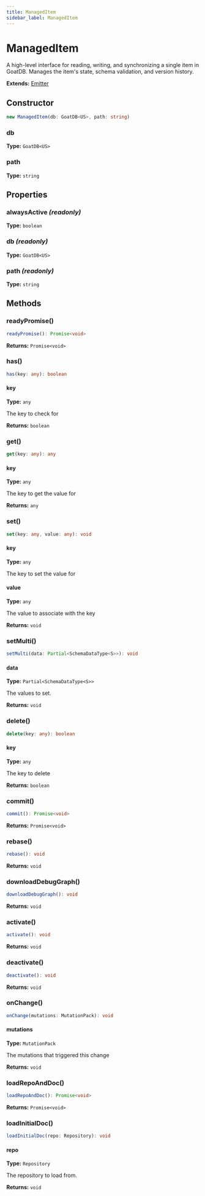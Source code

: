 ```yaml
---
title: ManagedItem
sidebar_label: ManagedItem
---
```



# ManagedItem

A high-level interface for reading, writing, and synchronizing a single item
in GoatDB. Manages the item's state, schema validation, and version history.

**Extends:** [Emitter](./emitter)

## Constructor

<Tabs>
  <TabItem value="signature" label="Signature" default>

```typescript
new ManagedItem(db: GoatDB<US>, path: string)
```

  </TabItem>
  <TabItem value="params" label="Parameters">

### db

**Type:** `GoatDB<US>`

### path

**Type:** `string`

  </TabItem>
</Tabs>

## Properties

### alwaysActive *(readonly)*

**Type:** `boolean`

### db *(readonly)*

**Type:** `GoatDB<US>`

### path *(readonly)*

**Type:** `string`

## Methods

### readyPromise()

<Tabs>
  <TabItem value="signature" label="Signature" default>

```typescript
readyPromise(): Promise<void>
```

  </TabItem>
</Tabs>

**Returns:** `Promise<void>`

### has()

<Tabs>
  <TabItem value="signature" label="Signature" default>

```typescript
has(key: any): boolean
```

  </TabItem>
  <TabItem value="params" label="Parameters">

#### key

**Type:** `any`

The key to check for

  </TabItem>
</Tabs>

**Returns:** `boolean`

### get()

<Tabs>
  <TabItem value="signature" label="Signature" default>

```typescript
get(key: any): any
```

  </TabItem>
  <TabItem value="params" label="Parameters">

#### key

**Type:** `any`

The key to get the value for

  </TabItem>
</Tabs>

**Returns:** `any`

### set()

<Tabs>
  <TabItem value="signature" label="Signature" default>

```typescript
set(key: any, value: any): void
```

  </TabItem>
  <TabItem value="params" label="Parameters">

#### key

**Type:** `any`

The key to set the value for

#### value

**Type:** `any`

The value to associate with the key

  </TabItem>
</Tabs>

**Returns:** `void`

### setMulti()

<Tabs>
  <TabItem value="signature" label="Signature" default>

```typescript
setMulti(data: Partial<SchemaDataType<S>>): void
```

  </TabItem>
  <TabItem value="params" label="Parameters">

#### data

**Type:** `Partial<SchemaDataType<S>>`

The values to set.

  </TabItem>
</Tabs>

**Returns:** `void`

### delete()

<Tabs>
  <TabItem value="signature" label="Signature" default>

```typescript
delete(key: any): boolean
```

  </TabItem>
  <TabItem value="params" label="Parameters">

#### key

**Type:** `any`

The key to delete

  </TabItem>
</Tabs>

**Returns:** `boolean`

### commit()

<Tabs>
  <TabItem value="signature" label="Signature" default>

```typescript
commit(): Promise<void>
```

  </TabItem>
</Tabs>

**Returns:** `Promise<void>`

### rebase()

<Tabs>
  <TabItem value="signature" label="Signature" default>

```typescript
rebase(): void
```

  </TabItem>
</Tabs>

**Returns:** `void`

### downloadDebugGraph()

<Tabs>
  <TabItem value="signature" label="Signature" default>

```typescript
downloadDebugGraph(): void
```

  </TabItem>
</Tabs>

**Returns:** `void`

### activate()

<Tabs>
  <TabItem value="signature" label="Signature" default>

```typescript
activate(): void
```

  </TabItem>
</Tabs>

**Returns:** `void`

### deactivate()

<Tabs>
  <TabItem value="signature" label="Signature" default>

```typescript
deactivate(): void
```

  </TabItem>
</Tabs>

**Returns:** `void`

### onChange()

<Tabs>
  <TabItem value="signature" label="Signature" default>

```typescript
onChange(mutations: MutationPack): void
```

  </TabItem>
  <TabItem value="params" label="Parameters">

#### mutations

**Type:** `MutationPack`

The mutations that triggered this change

  </TabItem>
</Tabs>

**Returns:** `void`

### loadRepoAndDoc()

<Tabs>
  <TabItem value="signature" label="Signature" default>

```typescript
loadRepoAndDoc(): Promise<void>
```

  </TabItem>
</Tabs>

**Returns:** `Promise<void>`

### loadInitialDoc()

<Tabs>
  <TabItem value="signature" label="Signature" default>

```typescript
loadInitialDoc(repo: Repository): void
```

  </TabItem>
  <TabItem value="params" label="Parameters">

#### repo

**Type:** `Repository`

The repository to load from.

  </TabItem>
</Tabs>

**Returns:** `void`

